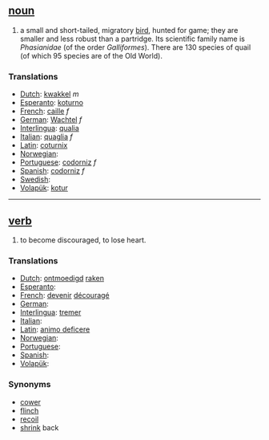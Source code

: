 == [[noun]] ==
# a small and short-tailed, migratory [[bird]], hunted for game; they are smaller and less robust than a partridge. Its scientific family name is ''Phasianidae'' (of the order ''Galliformes''). There are 130 species of quail (of which 95 species are of the Old World).

=== Translations ===
*[[Dutch]]: [[kwakkel]] ''m''
*[[Esperanto]]: [[koturno]]
*[[French]]: [[caille]] ''f''
*[[German]]: [[Wachtel]] ''f''
*[[Interlingua]]: [[qualia]]
*[[Italian]]: [[quaglia]] ''f''
*[[Latin]]: [[coturnix]]
*[[Norwegian]]: [[]]
*[[Portuguese]]: [[codorniz]] ''f''
*[[Spanish]]: [[codorniz]] ''f''
*[[Swedish]]: [[]]
*[[Volapük]]: [[kotur]]

----

== [[verb]] ==
# to become discouraged, to lose heart.

=== Translations ===
*[[Dutch]]: [[ontmoedigd]] [[raken]]
*[[Esperanto]]: [[]]
*[[French]]: [[devenir]] [[découragé]]
*[[German]]: [[]]
*[[Interlingua]]: [[tremer]]
*[[Italian]]: [[]]
*[[Latin]]: [[animo deficere]]
*[[Norwegian]]: [[]]
*[[Portuguese]]: [[]]
*[[Spanish]]: [[]]
*[[Volapük]]: [[]]

=== Synonyms ===
*[[cower]]
*[[flinch]]
*[[recoil]]
*[[shrink]] back